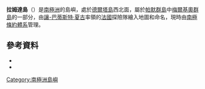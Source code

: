 {{coord|64|18|S|62|59|W|source:GNIS|display=title}}

'''拉姆達島'''（{{lang-en|Lambda Island}}）是[[南極洲|南極洲]]的島嶼，處於[[德爾塔島|德爾塔島]]西北面，屬於[[帕默群島|帕默群島]]中[[梅爾基奧群島|梅爾基奧群島]]的一部分，由[[讓-巴蒂斯特·夏古|讓-巴蒂斯特·夏古]]率領的[[法國|法國]]探險隊繪入地圖和命名，現時由[[南極條約體系|南極條約體系]]管理。

==參考資料==
*{{cite gnis | type = antarid | id = 8411| name =Lambda Island | accessdate = 2013-05-24}}
*{{usgs-gazetteer|id=8411}}

{{Antarctica-geo-stub}}
[[Category:南極洲島嶼|Category:南極洲島嶼]]